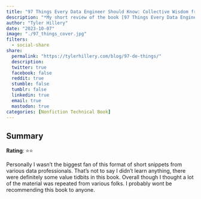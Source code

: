 ```yaml
---
title: "97 Things Every Data Engineer Should Know: Collective Wisdom from the Experts"
description: "*My short review of the book [97 Things Every Data Engineer Should Know: Collective Wisdom from the Experts](https://a.co/d/0mNHibZ) by Tobias Macey."
author: "Tyler Hillery"
date: "2023-10-07"
image: "./97_things_cover.jpg"
filters:
  - social-share
share:
  permalink: "https://tylerhillery.com/blog/97-de-things/"
  description:
  twitter: true
  facebook: false
  reddit: true
  stumble: false
  tumblr: false
  linkedin: true
  email: true
  mastodon: true
categories: [Nonfiction Technical Book]
---
```


## Summary

**Rating**: ⭐⭐

Personally I wasn't the biggest fan of this format of short snippets from various data professionals. That's not to say I didn't learn anything, there were definitely some value tidbits in this book. Overall though I thought a lot of the material was repeated from various folks. I probably wont be recommending this book to anyone. 
